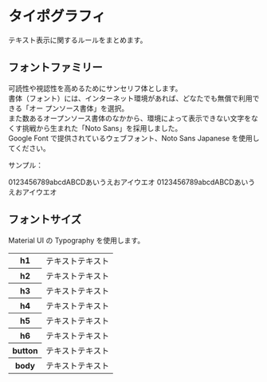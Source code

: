 
<Meta title="DesignSystem/Typography" />

<style>
  {`
    * {
      font-family: 'Noto Sans JP', sans-serif;
    }

    table, th, td {
      border:1px solid #000;
    }

    table {
      border-collapse:collapse;
      table-layout: auto;
      width: 100%;
    }

    th {
      background-color:#eee;
    }
  `}
</style>

# タイポグラフィ

テキスト表示に関するルールをまとめます。

## フォントファミリー

可読性や視認性を高めるためにサンセリフ体とします。<br />
書体（フォント）には、インターネット環境があれば、どなたでも無償で利用できる「オー プンソース書体」を選択。<br />
また数あるオープンソース書体のなかから、環境によって表示できない文字をなくす挑戦から生まれた「Noto Sans」を採用しました。<br />
Google Font で提供されているウェブフォント、Noto Sans Japanese を使用してください。

サンプル：

<div>
  <Typography variant="body">0123456789abcdABCDあいうえおアイウエオ</Typography>
  <Typography variant="body" sx={{ fontWeight: "bold" }}>
    0123456789abcdABCDあいうえおアイウエオ
  </Typography>
</div>

## フォントサイズ

Material UI の Typography を使用します。

<table>
  <tr>
    <th>h1</th>
    <td>
      <Typography variant="h1">テキストテキスト</Typography>
    </td>
  </tr>
  <tr>
    <th>h2</th>
    <td>
      <Typography variant="h2">テキストテキスト</Typography>
    </td>
  </tr>
  <tr>
    <th>h3</th>
    <td>
      <Typography variant="h3">テキストテキスト</Typography>
    </td>
  </tr>
  <tr>
    <th>h4</th>
    <td>
      <Typography variant="h4">テキストテキスト</Typography>
    </td>
  </tr>
  <tr>
    <th>h5</th>
    <td>
      <Typography variant="h5">テキストテキスト</Typography>
    </td>
  </tr>
  <tr>
    <th>h6</th>
    <td>
      <Typography variant="h6">テキストテキスト</Typography>
    </td>
  </tr>
  <tr>
    <th>button</th>
    <td>
      <Typography variant="button">テキストテキスト</Typography>
    </td>
  </tr>
  <tr>
    <th>body</th>
    <td>
      <Typography variant="body">テキストテキスト</Typography>
    </td>
  </tr>
</table>
